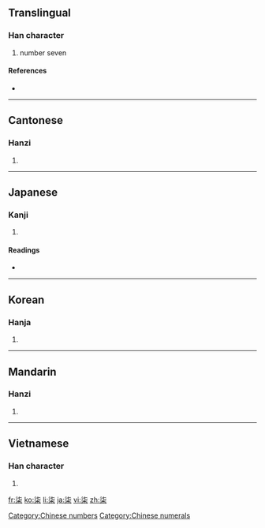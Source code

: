 {{also|漆}}
==Translingual==

===Han character===
{{Han char|rn=75|rad=木|as=05|sn=9|four=3490<sub>4</sub>|canj=水心木 (EPD), X水心木 (XEPD)}}

# number seven

====References====
* {{Han ref|kx=0519.030|dkj=14620|dj=0907.020|hdz=21188.060|uh=67D2|ud=26578|bh=AC6D|bd=44141}}

[[Category:Chinese numbers]]
[[Category:Chinese numerals]]

----

==Cantonese==

===Hanzi===
{{yue-hanzi|jyut=|y=chat1}}

# {{defn|Cantonese|sort=木05}}

----

==Japanese==

===Kanji===
{{ja-kanji|grade=|rs=木05}}

# {{defn|Japanese}}

====Readings====
* {{ja-readings|on=[[しつ]] (shitsu), [[しち]] (shichi)|kun=[[うるし]] (urushi)}}

----

==Korean==

===Hanja===
{{ko-hanja|hangeul=칠|eumhun=|rv=chil|mr=ch'il|y=chil}}

# {{defn|Korean|sort=木05}}

----

==Mandarin==

===Hanzi===
{{cmn-hanzi|pin=[[jiǎ]] ([[jia3]]), [[qī]] ([[qi1]]), [[yā]] ([[ya1]])|wg=chia<sup>3</sup>, ch'i<sup>1</sup>, ya<sup>1</sup>}}

# {{defn|Mandarin|sort=木05}}

----

==Vietnamese==

===Han character===
{{vi-hantu|[[thất]]|rs=木05}}

# {{defn|Vietnamese|sort=木05}}

[[fr:柒]]
[[ko:柒]]
[[li:柒]]
[[ja:柒]]
[[vi:柒]]
[[zh:柒]]